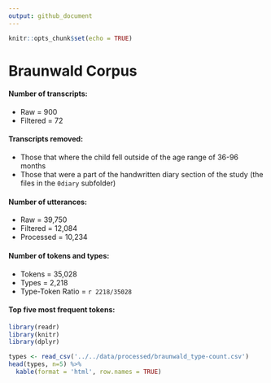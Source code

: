 ```yaml
---
output: github_document
---
```


```r
knitr::opts_chunk$set(echo = TRUE)
```

# Braunwald Corpus

#### Number of transcripts:
* Raw = 900
* Filtered = 72

#### Transcripts removed:  
* Those that where the child fell outside of the age range of 36-96 months  
* Those that were a part of the handwritten diary section of the study (the files in the `0diary` subfolder)

#### Number of utterances:
* Raw = 39,750
* Filtered = 12,084
* Processed = 10,234

#### Number of tokens and types:
* Tokens = 35,028
* Types = 2,218
* Type-Token Ratio = `r 2218/35028`
  

#### Top five most frequent tokens:
```r
library(readr)
library(knitr)
library(dplyr)

types <- read_csv('../../data/processed/braunwald_type-count.csv')
head(types, n=5) %>% 
  kable(format = 'html', row.names = TRUE)

```